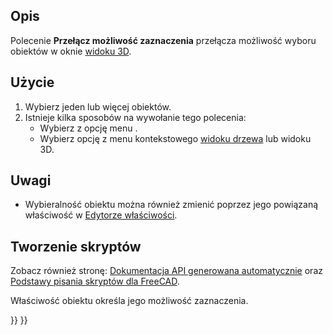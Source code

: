 <languages/>

{{Docnav/pl
|[[Std_HideObjects/pl|Ukryj wszystkie obiekty]]
|[[Std_ToggleNavigation/pl|Przełącz tryb nawigacja / edycja]]
|[[Std_View_Menu/pl|Std Menu Widok]]
|IconL=Std_HideObjects.svg
|IconR=Std_ToggleNavigation.svg
|IconC=Freecad.svg
}}

{{GuiCommand/pl
|Name=Std ToggleSelectability
|Name/pl=Std: Przełącz możliwość zaznaczenia
|MenuLocation=Widok → Widoczność → Przełącz możliwość zaznaczenia
|Workbenches=wszystkie
}}

<span id="Description"></span>
==Opis==

Polecenie '''Przełącz możliwość zaznaczenia'''  przełącza możliwość wyboru obiektów w oknie [[3D_view/pl|widoku 3D]].

<span id="Usage"></span>
==Użycie==

# Wybierz jeden lub więcej obiektów.
# Istnieje kilka sposobów na wywołanie tego polecenia:
#* Wybierz z opcję menu {{MenuCommand|Widok → Widoczność → [[Image:Std_ToggleSelectability.svg|16px]] Przełącz możliwość zaznaczenia}}.
#* Wybierz opcję {{MenuCommand|[[Image:Std_ToggleSelectability.svg|16px]] Przełącz możliwość zaznaczenia}} z menu kontekstowego [[Tree_view/pl|widoku drzewa]] lub widoku 3D.

<span id="Notes"></span>
==Uwagi==

* Wybieralność obiektu można również zmienić poprzez jego powiązaną właściwość {{PropertyData|Selectable}} w [[Property_editor/pl|Edytorze właściwości]].

<span id="Scripting"></span>
==Tworzenie skryptów==

Zobacz również stronę: [https://freecad.github.io/SourceDoc/ Dokumentacja API generowana automatycznie] oraz [[FreeCAD_Scripting_Basics/pl|Podstawy pisania skryptów dla FreeCAD]].

Właściwość {{incode|Selectable}} obiektu określa jego możliwość zaznaczenia.

{{Code|code=
import FreeCADGui

obj = FreeCADGui.ActiveDocument.myObjectName

obj.Selectable = not obj.Selectable
}}


{{Docnav/pl
|[[Std_HideObjects/pl|Ukryj wszystkie obiekty]]
|[[Std_ToggleNavigation/pl|Przełącz tryb nawigacja / edycja]]
|[[Std_View_Menu/pl|Std Menu Widok]]
|IconL=Std_HideObjects.svg
|IconR=Std_ToggleNavigation.svg
|IconC=Freecad.svg
}}

{{Std_Base_navi{{#translation:}}}}
{{Userdocnavi{{#translation:}}}}